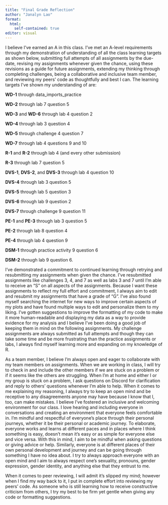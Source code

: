 ```yaml
---
title: "Final Grade Reflection"
author: "Janalyn Lao"
format: 
  html:
    self-contained: true
editor: visual
---
```


I believe I've earned an A in this class. I've met an A-level requirements through my demonstration of understanding of all the class learning targets as shown below, submitting full attempts of all assignments by the due-date, revising my assignments whenever given the chance, using these revisions as a guide for future assignments, extending my thinking through completing challenges, being a collaborative and inclusive team member, and reviewing my peers' code as thoughtfully and best I can. The learning targets I've shown my understanding of are:

**WD-1** through data_imports_practice

**WD-2** through lab 7 question 5

**WD-3** and **WD-6** through lab 4 question 2

**WD-4** through lab 3 question 4

**WD-5** through challenge 4 question 7

**WD-7** through lab 4 questions 9 and 10

**R-1** and **R-2** through lab 4 (and every other submission)

**R-3** through lab 7 question 5

**DVS-1**, **DVS-2**, and **DVS-3** through lab 4 question 10

**DVS-4** through lab 3 question 5

**DVS-5** through lab 5 question 3

**DVS-6** through lab 9 question 2

**DVS-7** through challenge 9 question 11

**PE-1** and **PE-3** through lab 3 question 5

**PE-2** through lab 8 question 4

**PE-4** through lab 4 question 9

**DSM-1** through practice activity 9 question 6

**DSM-2** through lab 9 question 6.

I've demonstrated a commitment to continued learning through retrying and resubmitting my assignments when given the chance. I've resubmitted assignments like challenges 3, 4, and 7 as well as labs 3 and 7 until I'm able to receive an "S" on all aspects of the assignments. Because I want these assignments to reflect my full effort and commitment, I always aim to edit and resubmit my assignments that have a grade of "G". I've also found myself searching the internet for new ways to improve certain aspects of my plots and have found multiple ways to edit and personalize them to my liking. I've gotten suggestions to improve the formatting of my code to make it more human-readable and displaying my data as a way to provide evidence for my analysis and I believe I've been doing a good job of keeping them in mind on the following assignments. My challenge assignments are always submitted as full attempts and though they can take some time and be more frustrating than the practice assignments or labs, I always find myself learning more and expanding on my knowledge of R. 

As a team member, I believe I'm always open and eager to collaborate with my team members on assignments. When we are working in class, I will try to check in and include the other members if we are stuck on a problem or if it seems like the others are struggling. When I'm at home and either I or my group is stuck on a problem, I ask questions on Discord for clarification and reply to others' questions whenever I'm able to help. When it comes to me explaining my reasoning, I always try to keep an open mind and be receptive to any disagreements anyone may have because I know that I, too, can make mistakes. I believe I've fostered an inclusive and welcoming environment for our class. I love hearing and including everyone in conversations and creating an environment that everyone feels comfortable in. I'm mindful and respectful of everyone's place through their personal journeys, whether it be their personal or academic journey. To elaborate, everyone works and learns at different paces and in places where I think something is easy, doesn't mean it's easy or as simple for everyone else and vice versa. With this in mind, I aim to be mindful when asking questions or giving advice or help. Similarly, everyone is at different places of their own personal development and journey and can be going through something I have no idea about. I try to always approach everyone with an open mind and I aim to always respect one's sexuality, pronouns, gender expression, gender identity, and anything else that they entrust to me.

When it comes to peer reviewing, I will admit it's slipped my mind; however when I find my way back to it, I put in complete effort into reviewing my peers' code. As someone who is still learning how to receive constructive criticism from others, I try my best to be firm yet gentle when giving any code or formatting suggestions.
